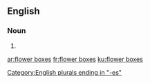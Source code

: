 {{also|flowerboxes}}
==English==

===Noun===
{{head|en|noun plural form|head=[[flower]] [[boxes]]}}

# {{plural of|flower box|lang=en}}

[[Category:English plurals ending in "-es"]]

[[ar:flower boxes]]
[[fr:flower boxes]]
[[ku:flower boxes]]